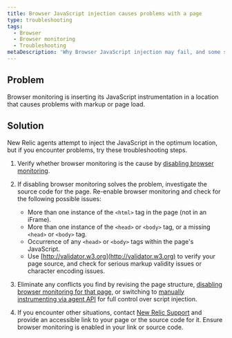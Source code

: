```yaml
---
title: Browser JavaScript injection causes problems with a page
type: troubleshooting
tags:
  - Browser
  - Browser monitoring
  - Troubleshooting
metaDescription: 'Why Browser JavaScript injection may fail, and some suggested solutions.'
---
```


## Problem

Browser monitoring is inserting its JavaScript instrumentation in a location that causes problems with markup or page load.

## Solution

New Relic agents attempt to inject the JavaScript in the optimum location, but if you encounter problems, try these troubleshooting steps.

1. Verify whether browser monitoring is the cause by [disabling browser monitoring](/docs/browser/new-relic-browser/installation-configuration/browser-settings-ui-options-browser-monitoring#disabling).
2. If disabling browser monitoring solves the problem, investigate the source code for the page. Re-enable browser monitoring and check for the following possible issues:

   * More than one instance of the `<html>` tag in the page (not in an iFrame).
   * More than one instance of the `<head>` or `<body>` tag, or a missing `<head>` or `<body>` tag.
   * Occurrence of any `<head>` or `<body>` tags within the page's JavaScript.
   * Use [http://validator.w3.org](http://validator.w3.org) to verify your page source, and check for serious markup validity issues or character encoding issues.
3. Eliminate any conflicts you find by revising the page structure, [disabling browser monitoring for that page,](/docs/browser/new-relic-browser/installation-configuration/disable-browser-monitoring-specific-pages) or switching to [manually instrumenting via agent API](/docs/browser/new-relic-browser/installation-configuration/browser-settings-ui-options-browser-monitoring#agent-instrumentation) for full control over script injection.
4. If you encounter other situations, contact [New Relic Support](https://support.newrelic.com/) and provide an accessible link to your page or the source code for it. Ensure browser monitoring is enabled in your link or source code.

